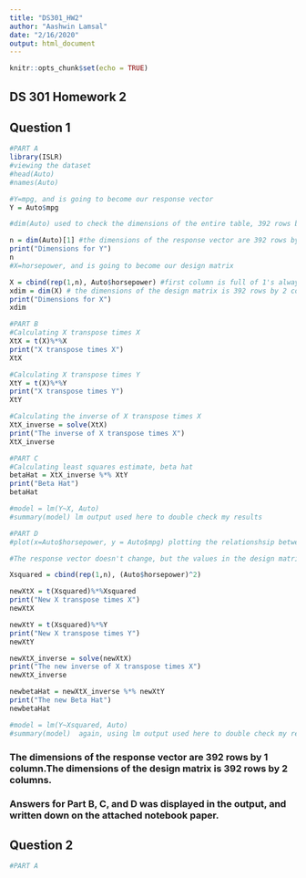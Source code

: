 ```yaml
---
title: "DS301_HW2"
author: "Aashwin Lamsal"
date: "2/16/2020"
output: html_document
---
```


```r
knitr::opts_chunk$set(echo = TRUE)
```

## DS 301 Homework 2

## Question 1
```r
#PART A
library(ISLR)
#viewing the dataset
#head(Auto) 
#names(Auto)

#Y=mpg, and is going to become our response vector
Y = Auto$mpg

#dim(Auto) used to check the dimensions of the entire table, 392 rows by 9 columns

n = dim(Auto)[1] #the dimensions of the response vector are 392 rows by 1 column
print("Dimensions for Y")
n
#X=horsepower, and is going to become our design matrix

X = cbind(rep(1,n), Auto$horsepower) #first column is full of 1's always
xdim = dim(X) # the dimensions of the design matrix is 392 rows by 2 columns
print("Dimensions for X")
xdim

#PART B
#Calculating X transpose times X
XtX = t(X)%*%X
print("X transpose times X")
XtX

#Calculating X transpose times Y
XtY = t(X)%*%Y
print("X transpose times Y")
XtY

#Calculating the inverse of X transpose times X
XtX_inverse = solve(XtX)
print("The inverse of X transpose times X")
XtX_inverse

#PART C
#Calculating least squares estimate, beta hat
betaHat = XtX_inverse %*% XtY
print("Beta Hat")
betaHat

#model = lm(Y~X, Auto)
#summary(model) lm output used here to double check my results

#PART D
#plot(x=Auto$horsepower, y = Auto$mpg) plotting the relationshsip between mpg and horsepower

#The response vector doesn't change, but the values in the design matrix will be squared to address the quadratic nature. The model continues to be a simple linear regression model with Y = mpg and X = horsepower^2.

Xsquared = cbind(rep(1,n), (Auto$horsepower)^2)

newXtX = t(Xsquared)%*%Xsquared
print("New X transpose times X")
newXtX

newXtY = t(Xsquared)%*%Y
print("New X transpose times Y")
newXtY

newXtX_inverse = solve(newXtX)
print("The new inverse of X transpose times X")
newXtX_inverse

newbetaHat = newXtX_inverse %*% newXtY
print("The new Beta Hat")
newbetaHat

#model = lm(Y~Xsquared, Auto)
#summary(model)  again, using lm output used here to double check my results
```
### The dimensions of the response vector are 392 rows by 1 column.The dimensions of the design matrix is 392 rows by 2 columns. 

### Answers for Part B, C, and D was displayed in the output, and written down on the attached notebook paper.

## Question 2
```r
#PART A









```

